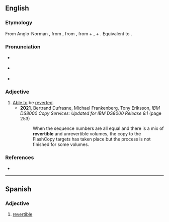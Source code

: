 ==English==

===Etymology===
From Anglo-Norman {{der|en|fr|revertible}}, from {{der|en|LL.|revertibilis}}, from {{der|en|la|revertere}}, from {{m|la|re-||[[re-]]: [[again]], [[back]]}} + {{m|la|vertere||to [[turn]]}}, + {{m|la|-ibilis||[[-ible]]: [[able to]]}}. Equivalent to {{suffix|en|revert|ible}}.

===Pronunciation===
* {{a|RP}} {{IPA|en|/ɹɪˈvɜːtɪbl̩/}}
* {{a|GA}} {{IPA|en|/ɹɪˈvɝtɪbl̩/}}
* {{rhymes|en|ɜː(ɹ)tɪbəl|s=4}}

===Adjective===
{{en-adj|-}}

# [[able to|Able to]] be [[revert]]ed.
#* '''2021''', Bertrand Dufrasne, ‎Michael Frankenberg, ‎Tony Eriksson, ''IBM DS8000 Copy Services: Updated for IBM DS8000 Release 9.1'' (page 253)
#*: When the sequence numbers are all equal and there is a mix of '''revertible''' and unrevertible volumes, the copy to the FlashCopy targets has taken place but the process is not finished for some volumes.

===References===
* {{R:OED Online|entry=revertible|part of speech=adj|code=164819|date=2010}}

----

==Spanish==

===Adjective===
{{es-adj}}

# [[#English|revertible]]